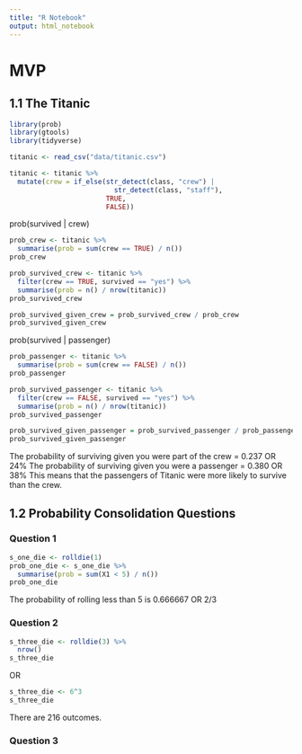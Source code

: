```yaml
---
title: "R Notebook"
output: html_notebook
---
```


# MVP

## 1.1 The Titanic

```r
library(prob)
library(gtools)
library(tidyverse)
```

```r
titanic <- read_csv("data/titanic.csv")
```

```r
titanic <- titanic %>% 
  mutate(crew = if_else(str_detect(class, "crew") | 
                          str_detect(class, "staff"),
                        TRUE,
                        FALSE))
```

prob(survived | crew)

```r
prob_crew <- titanic %>%
  summarise(prob = sum(crew == TRUE) / n())
prob_crew
```

```r
prob_survived_crew <- titanic %>%
  filter(crew == TRUE, survived == "yes") %>% 
  summarise(prob = n() / nrow(titanic))
prob_survived_crew
```

```r
prob_survived_given_crew = prob_survived_crew / prob_crew
prob_survived_given_crew
```

prob(survived | passenger)

```r
prob_passenger <- titanic %>%
  summarise(prob = sum(crew == FALSE) / n())
prob_passenger
```

```r
prob_survived_passenger <- titanic %>%
  filter(crew == FALSE, survived == "yes") %>% 
  summarise(prob = n() / nrow(titanic))
prob_survived_passenger
```

```r
prob_survived_given_passenger = prob_survived_passenger / prob_passenger
prob_survived_given_passenger
```

The probability of surviving given you were part of the crew = 0.237 OR 24%
The probability of surviving given you were a passenger = 0.380 OR 38%
This means that the passengers of Titanic were more likely to survive than the 
crew.

## 1.2 Probability Consolidation Questions

### Question 1

```r
s_one_die <- rolldie(1)
prob_one_die <- s_one_die %>% 
  summarise(prob = sum(X1 < 5) / n())
prob_one_die
```

The probability of rolling less than 5 is 0.666667 OR 2/3

### Question 2

```r
s_three_die <- rolldie(3) %>% 
  nrow()
s_three_die
```

OR 

```r
s_three_die <- 6^3
s_three_die
```

There are 216 outcomes.

### Question 3

```r

```

